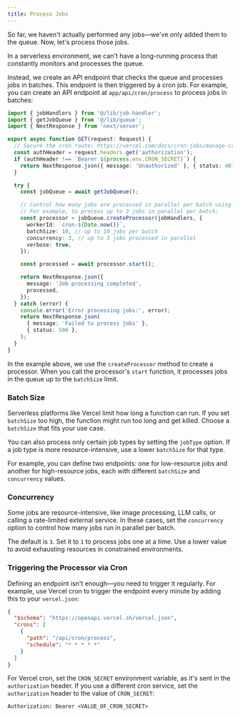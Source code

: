 ```yaml
---
title: Process Jobs
---
```


So far, we haven't actually performed any jobs—we've only added them to the queue. Now, let's process those jobs.

In a serverless environment, we can't have a long-running process that constantly monitors and processes the queue.

Instead, we create an API endpoint that checks the queue and processes jobs in batches. This endpoint is then triggered by a cron job. For example, you can create an API endpoint at `app/api/cron/process` to process jobs in batches:

```typescript
import { jobHandlers } from '@/lib/job-handler';
import { getJobQueue } from '@/lib/queue';
import { NextResponse } from 'next/server';

export async function GET(request: Request) {
  // Secure the cron route: https://vercel.com/docs/cron-jobs/manage-cron-jobs#securing-cron-jobs
  const authHeader = request.headers.get('authorization');
  if (authHeader !== `Bearer ${process.env.CRON_SECRET}`) {
    return NextResponse.json({ message: 'Unauthorized' }, { status: 401 });
  }

  try {
    const jobQueue = await getJobQueue();

    // Control how many jobs are processed in parallel per batch using the `concurrency` option.
    // For example, to process up to 3 jobs in parallel per batch:
    const processor = jobQueue.createProcessor(jobHandlers, {
      workerId: `cron-${Date.now()}`,
      batchSize: 10, // up to 10 jobs per batch
      concurrency: 3, // up to 3 jobs processed in parallel
      verbose: true,
    });

    const processed = await processor.start();

    return NextResponse.json({
      message: 'Job processing completed',
      processed,
    });
  } catch (error) {
    console.error('Error processing jobs:', error);
    return NextResponse.json(
      { message: 'Failed to process jobs' },
      { status: 500 },
    );
  }
}
```

In the example above, we use the `createProcessor` method to create a processor. When you call the processor's `start` function, it processes jobs in the queue up to the `batchSize` limit.

### Batch Size

Serverless platforms like Vercel limit how long a function can run. If you set `batchSize` too high, the function might run too long and get killed. Choose a `batchSize` that fits your use case.

You can also process only certain job types by setting the `jobType` option. If a job type is more resource-intensive, use a lower `batchSize` for that type.

For example, you can define two endpoints: one for low-resource jobs and another for high-resource jobs, each with different `batchSize` and `concurrency` values.

### Concurrency

Some jobs are resource-intensive, like image processing, LLM calls, or calling a rate-limited external service. In these cases, set the `concurrency` option to control how many jobs run in parallel per batch.

The default is `3`. Set it to `1` to process jobs one at a time. Use a lower value to avoid exhausting resources in constrained environments.

### Triggering the Processor via Cron

Defining an endpoint isn't enough—you need to trigger it regularly. For example, use Vercel cron to trigger the endpoint every minute by adding this to your `vercel.json`:

```json
{
  "$schema": "https://openapi.vercel.sh/vercel.json",
  "crons": [
    {
      "path": "/api/cron/process",
      "schedule": "* * * * *"
    }
  ]
}
```

For Vercel cron, set the `CRON_SECRET` environment variable, as it's sent in the `authorization` header. If you use a different cron service, set the `authorization` header to the value of `CRON_SECRET`:

```
Authorization: Bearer <VALUE_OF_CRON_SECRET>
```
